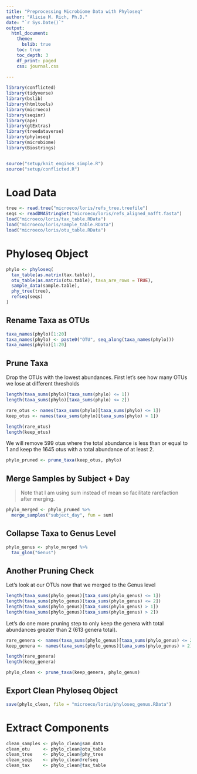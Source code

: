 ```yaml
---
title: "Preprocessing Microbiome Data with Phyloseq"
author: "Alicia M. Rich, Ph.D."
date: "`r Sys.Date()`"
output:
  html_document:
    theme:
      bslib: true
    toc: true
    toc_depth: 3
    df_print: paged
    css: journal.css
  
---
```


```r
library(conflicted)
library(tidyverse)
library(bslib)
library(htmltools)
library(microeco)
library(seqinr)
library(ape)
library(gtExtras)
library(treedataverse)
library(phyloseq)
library(microbiome)
library(Biostrings)


source("setup/knit_engines_simple.R")
source("setup/conflicted.R")

```

# Load Data

```r
tree <- read.tree("microeco/loris/refs_tree.treefile")
seqs <- readDNAStringSet("microeco/loris/refs_aligned_mafft.fasta")
load("microeco/loris/tax_table.RData")
load("microeco/loris/sample_table.RData")
load("microeco/loris/otu_table.RData")
```

# Phyloseq Object

```r
phylo <- phyloseq(
  tax_table(as.matrix(tax.table)),
  otu_table(as.matrix(otu.table), taxa_are_rows = TRUE),
  sample_data(sample.table),
  phy_tree(tree),
  refseq(seqs)
)
```

## Rename Taxa as OTUs

```r
taxa_names(phylo)[1:20]
taxa_names(phylo) <- paste0("OTU", seq_along(taxa_names(phylo)))
taxa_names(phylo)[1:20]
```

## Prune Taxa

Drop the OTUs with the lowest abundances. First let's see how many OTUs we lose at different thresholds

```r
length(taxa_sums(phylo)[taxa_sums(phylo) <= 1])
length(taxa_sums(phylo)[taxa_sums(phylo) <= 2])
```

```r
rare_otus <- names(taxa_sums(phylo)[taxa_sums(phylo) <= 1])
keep_otus <- names(taxa_sums(phylo)[taxa_sums(phylo) > 1])

length(rare_otus)
length(keep_otus)
```

We will remove 599 otus where the total abundance is less than or equal to 1 and keep the 1645 otus with a total abundance of at least 2.

```r
phylo_pruned <- prune_taxa(keep_otus, phylo)
```


## Merge Samples by Subject + Day

>Note that I am using sum instead of mean so facilitate rarefaction after merging.

```r
phylo_merged <- phylo_pruned %>%
  merge_samples("subject_day", fun = sum)
```

## Collapse Taxa to Genus Level

```r
phylo_genus <- phylo_merged %>%
  tax_glom("Genus")
```

## Another Pruning Check

Let's look at our OTUs now that we merged to the Genus level

```r
length(taxa_sums(phylo_genus)[taxa_sums(phylo_genus) <= 1])
length(taxa_sums(phylo_genus)[taxa_sums(phylo_genus) <= 2])
length(taxa_sums(phylo_genus)[taxa_sums(phylo_genus) > 1])
length(taxa_sums(phylo_genus)[taxa_sums(phylo_genus) > 2])
```

Let's do one more pruning step to only keep the genera with total abundances greater than 2 (613 genera total).

```r
rare_genera <- names(taxa_sums(phylo_genus)[taxa_sums(phylo_genus) <= 2])
keep_genera <- names(taxa_sums(phylo_genus)[taxa_sums(phylo_genus) > 2])

length(rare_genera)
length(keep_genera)
```


```r
phylo_clean <- prune_taxa(keep_genera, phylo_genus)
```

## Export Clean Phyloseq Object

```r
save(phylo_clean, file = "microeco/loris/phyloseq_genus.RData")
```

# Extract Components

```r
clean_samples <- phylo_clean@sam_data
clean_otu     <- phylo_clean@otu_table
clean_tree    <- phylo_clean@phy_tree
clean_seqs    <- phylo_clean@refseq
clean_tax     <- phylo_clean@tax_table
```


